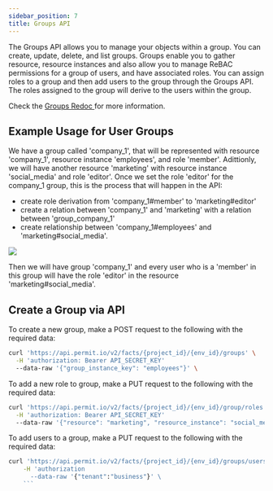 ```yaml
---
sidebar_position: 7
title: Groups API
---
```



The Groups API allows you to manage your objects within a group. You can create, update, delete, and list groups.
Groups enable you to gather resource, resource instances and also allow you to manage ReBAC permissions for a group of users, and have associated roles.
You can assign roles to a group and then add users to the group through the Groups API.
The roles assigned to the group will derive to the users within the group.

Check the [Groups Redoc ](/) for more information.


## Example Usage for User Groups

We have a group called 'company_1', that will be represented with resource 'company_1', resource instance 'employees', and role 'member'.
Adittionly, we will have another resource 'marketing' with resource instance 'social_media' and role 'editor'.
Once we set the role 'editor' for the company_1 group, this is the process that will happen in the API:
- create role derivation from 'company_1#member' to 'marketing#editor'
- create a relation between 'company_1' and 'marketing' with a relation between 'group_company_1'
- create relationship between 'company_1#employees' and 'marketing#social_media'.

![](groups-diagram.png)

Then we will have group 'company_1' and every user who is a 'member' in this group will have the role 'editor' in the resource 'marketing#social_media'.

## Create a Group via API

To create a new group, make a POST request to the following with the required data:

```bash
curl 'https://api.permit.io/v2/facts/{project_id}/{env_id}/groups' \
  -H 'authorization: Bearer API_SECRET_KEY'
  --data-raw '{"group_instance_key": "employees"}' \
```

To add a new role to group, make a PUT request to the following with the required data:

```bash
curl 'https://api.permit.io/v2/facts/{project_id}/{env_id}/group/roles' \
  -H 'authorization: Bearer API_SECRET_KEY'
  --data-raw '{"resource": "marketing", "resource_instance": "social_media", "role": "editor", tenant:"business"}' \
```

To add users to a group, make a PUT request to the following with the required data:

```bash
curl 'https://api.permit.io/v2/facts/{project_id}/{env_id}/groups/users/{user_id}' \
    -H 'authorization
      --data-raw '{"tenant":"business"}' \
    ```
